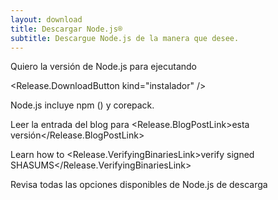 ```yaml
---
layout: download
title: Descargar Node.js®️
subtitle: Descargue Node.js de la manera que desee.
---
```


<section>
  Quiero la versión <Release.VersionDropdown /> de Node.js para <Release.OperatingSystemDropdown exclude={["LINUX"]} /> ejecutando <Release.BitnessDropdown />

  <Release.DownloadButton kind="instalador" />
</section>

<section>
  Node.js incluye <LinkWithArrow href="https://npmjs.com">npm</LinkWithArrow> (<Release.NpmVersion />) y corepack.

Leer la entrada del blog para <Release.BlogPostLink>esta versión</Release.BlogPostLink>

Learn how to <Release.VerifyingBinariesLink>verify signed SHASUMS</Release.VerifyingBinariesLink>

Revisa todas las opciones disponibles de Node.js <LinkWithArrow href="https://nodejs.org/dist/">de descarga</LinkWithArrow>

</section>
